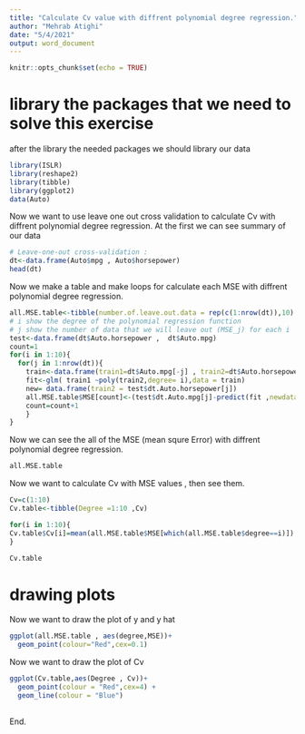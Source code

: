 ```yaml
---
title: "Calculate Cv value with diffrent polynomial degree regression."
author: "Mehrab Atighi"
date: "5/4/2021"
output: word_document
---
```


```r
knitr::opts_chunk$set(echo = TRUE)
```
# library the packages that we need to solve this exercise
after the library the needed packages we should library our data 

```r
library(ISLR)
library(reshape2)
library(tibble)
library(ggplot2)
data(Auto)
```

Now we want to use leave one out cross validation to calculate Cv with diffrent polynomial degree regression.
At the first we can see summary of our data 

```r
# Leave-one-out cross-validation :
dt<-data.frame(Auto$mpg , Auto$horsepower)
head(dt)
```

Now we make a table and make loops for calculate each MSE with diffrent polynomial degree regression.

```r
all.MSE.table<-tibble(number.of.leave.out.data = rep(c(1:nrow(dt)),10) , degree = rep(c(1:10),each=nrow(dt)) ,MSE =c(1:3920))
# i show the degree of the polynomial regression function
# j show the number of data that we will leave out (MSE_j) for each i
test<-data.frame(dt$Auto.horsepower ,  dt$Auto.mpg)
count=1
for(i in 1:10){
  for(j in 1:nrow(dt)){
    train<-data.frame(train1=dt$Auto.mpg[-j] , train2=dt$Auto.horsepower[-j])
    fit<-glm( train1 ~poly(train2,degree= i),data = train)
    new= data.frame(train2 = test$dt.Auto.horsepower[j])
    all.MSE.table$MSE[count]<-(test$dt.Auto.mpg[j]-predict(fit ,newdata = new ,type="response"))^2
    count=count+1
    }
}

```

Now we can see the all of the MSE (mean squre Error) with diffrent polynomial degree regression.

```r
all.MSE.table
```

Now we want to calculate Cv with MSE values , then see them.

```r
Cv=c(1:10)
Cv.table<-tibble(Degree =1:10 ,Cv)

for(i in 1:10){
Cv.table$Cv[i]=mean(all.MSE.table$MSE[which(all.MSE.table$degree==i)])
}

Cv.table
```



# drawing plots
Now we want to draw the plot of y and y hat

```r
ggplot(all.MSE.table , aes(degree,MSE))+
  geom_point(colour="Red",cex=0.1)


```


Now we want to draw the plot of Cv

```r
ggplot(Cv.table,aes(Degree , Cv))+
  geom_point(colour = "Red",cex=4) +
  geom_line(colour = "Blue")
  


```


End.

